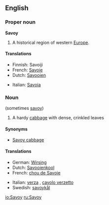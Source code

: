 ==English==

===Proper noun===
{{wikipedia}}
'''Savoy'''

# A historical region of western [[Europe]].

====Translations====
{{top}}
*Finnish: Savoiji
*French: [[Savoie]] {{f}}
*Dutch: [[Savooien]]
{{mid}}
*Italian: [[Savoia]] {{f}}
{{bottom}}

===Noun===
{{en-noun}} (sometimes [[savoy]])

# A hardy [[cabbage]] with dense, crinkled leaves

====Synonyms====
* [[Savoy cabbage]]

====Translations====
{{top}}
*German: [[Wirsing]] {{m}}
*Dutch: [[Savooienkool]] {{m}}
*French: [[chou de Savoie]]
{{mid}}
*Italian: [[verza]] {{f}}, [[cavolo verzetto]] {{m}}
*Swedish: [[savoykål]]
{{bottom}}

[[io:Savoy]]
[[ru:Savoy]]